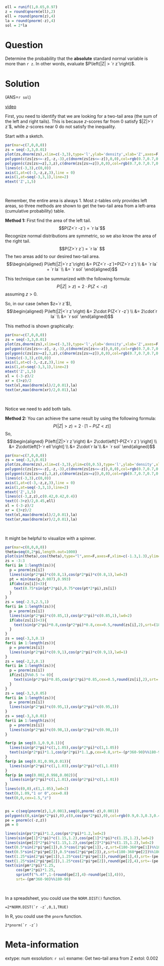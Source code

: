 ```r
ell = runif(1,0.65,0.97)
z = round(qnorm(ell),2)
ell = round(pnorm(z),4)
la = round(pnorm(-z),4)
sol = 2*la
```

Question
========
Determine the probability that the **absolute** standard normal variable is more than `r z`. In other words, evaluate $P\left(|Z| > `r z`\right)$.


Solution
========

(ANS=`r sol`)

[video](https://vimeo.com/531931017){target="_blank"}

First, you need to identify that we are looking for a two-tail area (the sum of the left and right tails). This is because $z$-scores far from 0 satisfy $|Z|>`r z`$, while $z$-scores near 0 do not satisfy the inequality.

Start with a sketch.

```r
par(mar=c(7,0,0,0))
zs = seq(-3,3,0.01)
plot(zs,dnorm(zs),xlim=c(-3,3),type='l',ylab='density',xlab='Z',axes=F,ann=F)
polygon(c(zs[zs<=-z],-z,-3),c(dnorm(zs[zs<=-z]),0,0),col=rgb(0.7,0.7,0.7,0.7))
polygon(c(zs[zs>=z],3,z),c(dnorm(zs[zs>=z]),0,0),col=rgb(0.7,0.7,0.7,0.7))
lines(c(-3,3),c(0,0))
axis(1,at=c(-3,-z,z,3),line = 0)
axis(1,at=seq(-3,3,1),line=2)
mtext('Z',1,5)
```
\

Remember, the entire area is always 1. Most z-tables only provides left areas, so three methods are shown to get the two-tail area from a left-area (cumulative probability) table.  

**Method 1:** First find the area of the left tail.
$$P(Z<`r -z`) =  `r la`$$
Recognize normal distributions are symmetric, so we also know the area of the right tail.
$$P(Z>`r z`) = `r la` $$
The two areas add to our desired two-tail area.
$$\begin{aligned}
P\left(|Z|>`r z`\right) &= P(Z<`r -z`)+P(Z>`r z`) \\
&= `r la` + `r la` \\
&= `r sol`
\end{aligned}$$

This technique can be summarized with the following formula:
$$P\left(|Z|>z\right) = 2\cdot P(Z<-z)$$
assuming $z>0$.

So, in our case (when $z=`r z`$),
$$\begin{aligned}
P\left(|Z|<`r z`\right) &= 2\cdot P(Z<`r -z`) \\
&= 2\cdot`r la` \\
&= `r sol`
\end{aligned}$$

This method is shown graphically:

```r
par(mar=c(7,0,0,0))
zs = seq(-3,3,0.01)
plot(zs,dnorm(zs),xlim=c(-3,3),type='l',ylab='density',xlab='Z',axes=F,ann=F)
polygon(c(zs[zs<=-z],-z,-3),c(dnorm(zs[zs<=-z]),0,0),col=rgb(0.7,0.7,0.7,0.7))
polygon(c(zs[zs>=z],3,z),c(dnorm(zs[zs>=z]),0,0),col=rgb(0.7,0.7,0.7,0.7))
lines(c(-3,3),c(0,0))
axis(1,at=c(-3,-z,z,3),line = 0)
axis(1,at=seq(-3,3,1),line=2)
mtext('Z',1,5)
xl = (-3-z)/2
xr = (3+z)/2
text(xl,max(dnorm(xl)/2,0.01),la)
text(xr,max(dnorm(xr)/2,0.01),la)
```
\

Notice we need to add both tails.

**Method 2:** You can achieve the same result by using the following formula:
$$P\left(|Z|>z\right) = 2\cdot\left[1-P(Z<z) \right] $$
So,
$$\begin{aligned}
P\left(|Z|>`r z`\right) &= 2\cdot\left[1-P(Z<`r z`) \right] \\
&= 2\cdot\left[1-`r ell`\right] \\
&= 2\cdot`r la`\\
&= `r sol`
\end{aligned}$$
```r
par(mar=c(7,0,0,0))
zs = seq(-3,3,0.01)
plot(zs,dnorm(zs),xlim=c(-3,3),ylim=c(0,0.5),type='l',ylab='density',xlab='Z',axes=F,ann=F)
polygon(c(zs[zs<=-z],-z,-3),c(dnorm(zs[zs<=-z]),0,0),col=rgb(0.7,0.7,0.7,0.7))
polygon(c(zs[zs>=z],3,z),c(dnorm(zs[zs>=z]),0,0),col=rgb(0.7,0.7,0.7,0.7))
lines(c(-3,3),c(0,0))
axis(1,at=c(-3,-z,z,3),line = 0)
axis(1,at=seq(-3,3,1),line=2)
mtext('Z',1,5)
lines(c(-3,z,z),c(0.42,0.42,0.4))
text((-3+z)/2,0.45,ell)
xl = (-3-z)/2
xr = (3+z)/2
text(xl,max(dnorm(xl)/2,0.01),la)
text(xr,max(dnorm(xr)/2,0.01),la)
```
\

It might be helpful to visualize with a spinner.

```r
par(mar=c(0,0,0,0))
theta=seq(0,2*pi,length.out=1000)
plot(sin(theta),cos(theta),type="l",ann=F,axes=F,xlim=c(-1.3,1.3),ylim=c(-1.3,1.3))
zs = -3:3
for(i in 1:length(zs)){
  p = pnorm(zs[i])
  lines(sin(p*2*pi)*c(0.8,1),cos(p*2*pi)*c(0.8,1),lwd=2)
  pt = min(max(p,0.007),0.993)
  if(abs(zs[i])<3){
    text(0.75*sin(pt*2*pi),0.75*cos(pt*2*pi),zs[i])
  }
}
zs = seq(-2.5,2.5,1)
for(i in 1:length(zs)){
  p = pnorm(zs[i])
  lines(sin(p*2*pi)*c(0.85,1),cos(p*2*pi)*c(0.85,1),lwd=2)
  if(abs(zs[i])<3){
    text(sin(p*2*pi)*0.8,cos(p*2*pi)*0.8,cex=0.5,round(zs[i],2),srt=(180-360*p)%%180-90)
  }
}
zs = seq(-3,3,0.1)
for(i in 1:length(zs)){
  p = pnorm(zs[i])
  lines(sin(p*2*pi)*c(0.9,1),cos(p*2*pi)*c(0.9,1),lwd=1)
}
zs = seq(-2,2,0.1)
for(i in 1:length(zs)){
  p = pnorm(zs[i])
  if(zs[i]%%0.5 != 0){
    text(sin(p*2*pi)*0.85,cos(p*2*pi)*0.85,cex=0.5,round(zs[i],2),srt=(180-360*p)%%180-90)
  }
}
zs = seq(-3,3,0.05)
for(i in 1:length(zs)){
  p = pnorm(zs[i])
  lines(sin(p*2*pi)*c(0.95,1),cos(p*2*pi)*c(0.95,1))
}
zs = seq(-3,3,0.01)
for(i in 1:length(zs)){
  p = pnorm(zs[i])
  lines(sin(p*2*pi)*c(0.98,1),cos(p*2*pi)*c(0.98,1))
}

for(p in seq(0.1,0.9,0.1)){
  lines(sin(p*2*pi)*c(1,1.05),cos(p*2*pi)*c(1,1.05))
  text(sin(p*2*pi)*1.1,cos(p*2*pi)*1.1,p,cex=0.8,srt=-(p*360-90)%%180-90)
}
for(p in seq(0.01,0.99,0.01)){
  lines(sin(p*2*pi)*c(1,1.03),cos(p*2*pi)*c(1,1.03))
}
for(p in seq(0.002,0.998,0.002)){
  lines(sin(p*2*pi)*c(1,1.01),cos(p*2*pi)*c(1,1.01))
}
lines(c(0,0),c(1,1.05),lwd=2)
text(0,1.09,"1 or 0",cex=0.8)
text(0,0,cex=1.5,"z")


ps = c(seq(pnorm(z),1,0.001),seq(0,pnorm(-z),0.001))
polygon(c(0,sin(ps*2*pi),0),c(0,cos(ps*2*pi),0),col=rgb(0.9,0.3,0.3,0.4),border=rgb(0.9,0.3,0.3))
pe = pnorm(c(-z,z))
pm = 0

lines(sin(ps*2*pi)*1.2,cos(ps*2*pi)*1.2,lwd=2)
lines(sin(pe[1]*2*pi)*c(1.15,1.2),cos(pe[1]*2*pi)*c(1.15,1.2),lwd=2)
lines(sin(pe[2]*2*pi)*c(1.15,1.2),cos(pe[2]*2*pi)*c(1.15,1.2),lwd=2)
text(0.5*sin(2*pi*pe[1]),0.5*cos(2*pi*pe[1]),-z,srt=(180-360*pe[1])%%180-90)
text(0.5*sin(2*pi*pe[2]),0.5*cos(2*pi*pe[2]),z,srt=(180-360*pe[2])%%180-90)
text(1.25*sin(2*pi*pe[1]),1.25*cos(2*pi*pe[1]),round(pe[1],4),srt=-(pe[1]*360-90)%%180-90,cex=0.8)
text(1.25*sin(2*pi*pe[2]),1.25*cos(2*pi*pe[2]),round(pe[2],4),srt=-(pe[2]*360-90)%%180-90,cex=0.8)
text(sin(pm*2*pi)*1.25,
     cos(pm*2*pi)*1.25,
     sprintf("%.4f",1-(round(pe[2],4)-round(pe[1],4))),
     srt=-(pm*360-90)%%180-90)
```
\

In a spreadsheet, you could use the `NORM.DIST()` function.

```
=2*NORM.DIST(`r -z`,0,1,TRUE)
```

In R, you could use the `pnorm` function.

```
2*pnorm(`r -z`)
```


Meta-information
================
extype: num
exsolution: `r sol`
exname: Get two-tail area from Z
extol: 0.002
